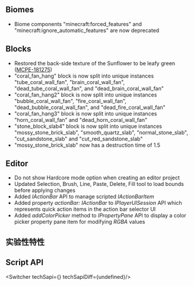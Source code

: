 



## Biomes

-   Biome components "minecraft:forced\_features" and "minecraft:ignore\_automatic\_features" are now deprecated 

## Blocks

-   Restored the back-side texture of the Sunflower to be leafy green ([MCPE-181275](https://bugs.mojang.com/browse/MCPE-181275)) 
-   "coral\_fan\_hang" block is now split into unique instances "tube\_coral\_wall\_fan", "brain\_coral\_wall\_fan", "dead\_tube\_coral\_wall\_fan", and "dead\_brain\_coral\_wall\_fan" 
-   "coral\_fan\_hang2" block is now split into unique instances "bubble\_coral\_wall\_fan", "fire\_coral\_wall\_fan", "dead\_bubble\_coral\_wall\_fan", and "dead\_fire\_coral\_wall\_fan" 
-   "coral\_fan\_hang3" block is now split into unique instances "horn\_coral\_wall\_fan" and "dead\_horn\_coral\_wall\_fan"
-   "stone\_block\_slab4" block is now split into unique instances "mossy\_stone\_brick\_slab", "smooth\_quartz\_slab", "normal\_stone\_slab", "cut\_sandstone\_slab" and "cut\_red\_sandstone\_slab" 
-   "mossy\_stone\_brick\_slab" now has a destruction time of 1.5

## Editor

-   Do not show Hardcore mode option when creating an editor project 
-   Updated Selection, Brush, Line, Paste, Delete, Fill tool to load bounds before applying changes
-   Added _IActionBar_ API to manage scripted _IActionBarItem_
-   Added property _actionBar: IActionBar_ to _IPlayerUISession_ API which represents quick action items in the action bar selector UI
-   Added _addColorPicker_ method to _IPropertyPane_ API to display a color picker property pane item for modifying _RGBA_ values 




<h2 className="experimental_divider">实验性特性</h2>





## **Script API**

<Switcher techSapi={<TechSapiExp/>} techSapiDiff={undefined}/>

